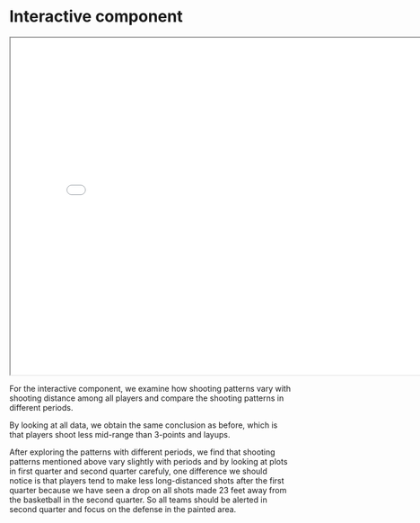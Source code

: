 # Interactive component

<iframe src="shotsd3.html" width="800" height="600"></iframe>


For the interactive component, we examine how shooting patterns vary with shooting distance among all players and compare the shooting patterns in different periods.

By looking at all data, we obtain the same conclusion as before, which is that players shoot less mid-range than 3-points and layups.

After exploring the patterns with different periods, we find that shooting patterns mentioned above vary slightly with periods and by looking at plots in first quarter and second quarter carefuly, one difference we should notice is that players tend to make less long-distanced shots after the first quarter because we have seen a drop on all shots made 23 feet away from the basketball in the second quarter. So all teams should be alerted in second quarter and focus on the defense in the painted area.